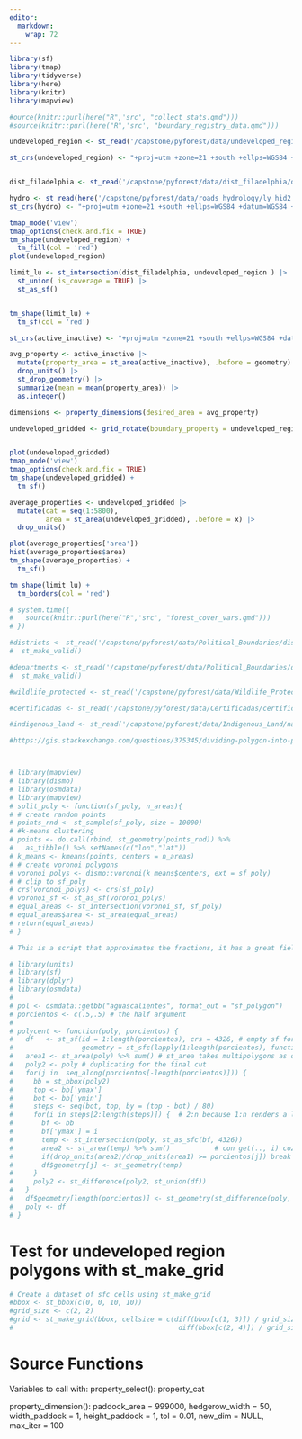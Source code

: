 ```yaml
---
editor: 
  markdown: 
    wrap: 72
---
```

 
```r
library(sf)
library(tmap)
library(tidyverse)
library(here)
library(knitr)
library(mapview)
```
 
 
```r

#ource(knitr::purl(here("R",'src', "collect_stats.qmd")))
#source(knitr::purl(here("R",'src', "boundary_registry_data.qmd")))
```
 
 
```r

undeveloped_region <- st_read('/capstone/pyforest/data/undeveloped_region/expansion3.shp')

st_crs(undeveloped_region) <- "+proj=utm +zone=21 +south +ellps=WGS84 +datum=WGS84 +units=m +no_defs"


dist_filadelphia <- st_read('/capstone/pyforest/data/dist_filadelphia/dist_filadelphia.shp')

hydro <- st_read(here('/capstone/pyforest/data/roads_hydrology/ly_hid2.shp'))  
st_crs(hydro) <- "+proj=utm +zone=21 +south +ellps=WGS84 +datum=WGS84 +units=m +no_defs"

```

```r

tmap_mode('view')
tmap_options(check.and.fix = TRUE)
tm_shape(undeveloped_region) +
  tm_fill(col = 'red')
plot(undeveloped_region)

```
 
 
```r

limit_lu <- st_intersection(dist_filadelphia, undeveloped_region ) |> 
  st_union( is_coverage = TRUE) |>
  st_as_sf() 


tm_shape(limit_lu) +
  tm_sf(col = 'red')

```

```r
st_crs(active_inactive) <- "+proj=utm +zone=21 +south +ellps=WGS84 +datum=WGS84 +units=m +no_defs"

```


```r

avg_property <- active_inactive |>
  mutate(property_area = st_area(active_inactive), .before = geometry) |>
  drop_units() |>
  st_drop_geometry() |>
  summarize(mean = mean(property_area)) |> 
  as.integer()

```
 
 
```r
dimensions <- property_dimensions(desired_area = avg_property) 
```
 
```r
undeveloped_gridded <- grid_rotate(boundary_property = undeveloped_region, x_y = dimensions) |> st_as_sf()


plot(undeveloped_gridded)
tmap_mode('view')
tmap_options(check.and.fix = TRUE)
tm_shape(undeveloped_gridded) +
  tm_sf()

average_properties <- undeveloped_gridded |> 
  mutate(cat = seq(1:5800), 
         area = st_area(undeveloped_gridded), .before = x) |>
  drop_units() 

plot(average_properties['area'])
hist(average_properties$area)
tm_shape(average_properties) +
  tm_sf()
```
 
 

 

 
 
```r
tm_shape(limit_lu) +
  tm_borders(col = 'red')
```
 
 
```r
# system.time({
#   source(knitr::purl(here("R",'src', "forest_cover_vars.qmd")))
# }) 

#districts <- st_read('/capstone/pyforest/data/Political_Boundaries/distritos.shp') |>
#  st_make_valid()

#departments <- st_read('/capstone/pyforest/data/Political_Boundaries/departamento.shp') |>
#  st_make_valid()

#wildlife_protected <- st_read('/capstone/pyforest/data/Wildlife_Protection_Areas/ASP_ROCC.shp')

#certificadas <- st_read('/capstone/pyforest/data/Certificadas/certificadas.shp')

#indigenous_land <- st_read('/capstone/pyforest/data/Indigenous_Land/native_land.shp')

```
 


```r
#https://gis.stackexchange.com/questions/375345/dividing-polygon-into-parts-which-have-equal-area-using-r



# library(mapview)
# library(dismo)
# library(osmdata)  
# library(mapview)
# split_poly <- function(sf_poly, n_areas){
# # create random points
# points_rnd <- st_sample(sf_poly, size = 10000)
# #k-means clustering
# points <- do.call(rbind, st_geometry(points_rnd)) %>%
#   as_tibble() %>% setNames(c("lon","lat"))
# k_means <- kmeans(points, centers = n_areas)
# # create voronoi polygons
# voronoi_polys <- dismo::voronoi(k_means$centers, ext = sf_poly)
# # clip to sf_poly
# crs(voronoi_polys) <- crs(sf_poly)
# voronoi_sf <- st_as_sf(voronoi_polys)
# equal_areas <- st_intersection(voronoi_sf, sf_poly)
# equal_areas$area <- st_area(equal_areas)
# return(equal_areas)
# }
```

```r
# This is a script that approximates the fractions, it has a great field for optimization. It only does horizontal cutting, not in an oriented bounding box. In the porcientos argument you may put as many values as you like, it is not only for halves (c(.5,.5), this means c(.4, .3, .2, .1) would be a valid vector as well.

# library(units)
# library(sf)
# library(dplyr)
# library(osmdata)
# 
# pol <- osmdata::getbb("aguascalientes", format_out = "sf_polygon") 
# porcientos <- c(.5,.5) # the half argument
# 
# polycent <- function(poly, porcientos) {
#   df   <- st_sf(id = 1:length(porcientos), crs = 4326, # empty sf for populating
#                 geometry = st_sfc(lapply(1:length(porcientos), function(x) st_multipolygon())))
#   area1 <- st_area(poly) %>% sum() # st_area takes multipolygons as one; # area1 is constant
#   poly2 <- poly # duplicating for the final cut
#   for(j in  seq_along(porcientos[-length(porcientos)])) { 
#     bb = st_bbox(poly2)
#     top <- bb['ymax']
#     bot <- bb['ymin']
#     steps <- seq(bot, top, by = (top - bot) / 80)
#     for(i in steps[2:length(steps)]) {  # 2:n because 1:n renders a line "ymax" = "ymin"
#       bf <- bb
#       bf['ymax'] = i
#       temp <- st_intersection(poly, st_as_sfc(bf, 4326))
#       area2 <- st_area(temp) %>% sum()           # con get(.., i) coz st_area prints rounded
#       if(drop_units(area2)/drop_units(area1) >= porcientos[j]) break
#       df$geometry[j] <- st_geometry(temp)
#     }
#     poly2 <- st_difference(poly2, st_union(df))
#   }
#   df$geometry[length(porcientos)] <- st_geometry(st_difference(poly, st_union(df)))
#   poly <- df
# }
```

# Test for undeveloped region polygons with st_make_grid

```r

# Create a dataset of sfc cells using st_make_grid
#bbox <- st_bbox(c(0, 0, 10, 10))
#grid_size <- c(2, 2)
#grid <- st_make_grid(bbox, cellsize = c(diff(bbox[c(1, 3)]) / grid_size[1],
#                                         diff(bbox[c(2, 4)]) / grid_size[2]))

```

# Source Functions



Variables to call with: property_select(): property_cat

property_dimension(): paddock_area = 999000, hedgerow_width = 50,
width_paddock = 1, height_paddock = 1, tol = 0.01, new_dim = NULL,
max_iter = 100

